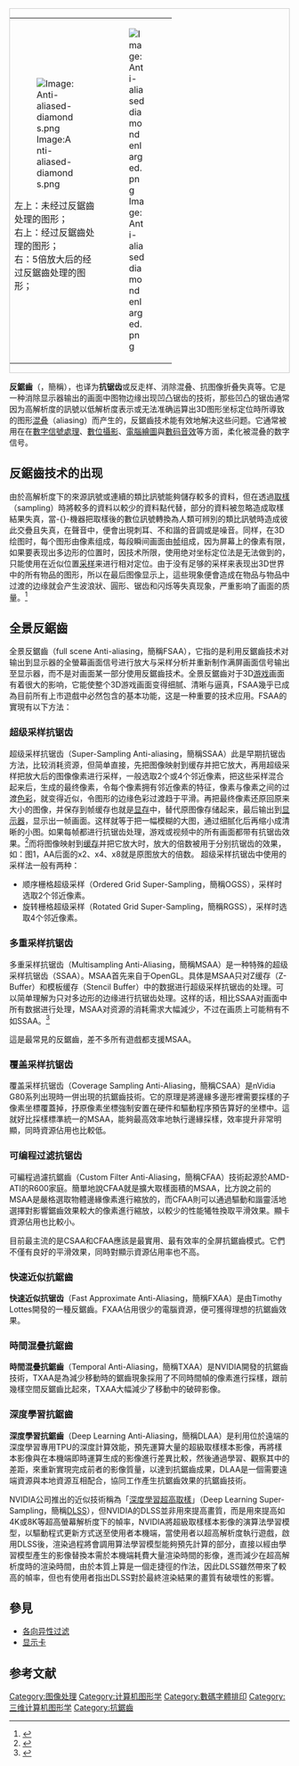 {{refimprove|time=2018-04-22T02:53:51+00:00}}
{{Expert|time=2011-08-08}}
{{noteTA
|G1 = IT
|1 = zh-cn:全屏; zh-tw:全景;
}}
<div class="floatright" style="border: 1px solid #ccc;">
{|
|valign="top"|<div class="thumb"><div style="width: 150px;">[[Image:Anti-aliased-diamonds.png|Image:Anti-aliased-diamonds.png]]<div class="thumbcaption">左上：未经过反鋸齒处理的图形；<br>右上：经过反鋸齒处理的图形；<br>右：5倍放大后的经过反鋸齒处理的图形；</div></div></div>
|rowspan="2"|<div class="thumb" style="margin-bottom: 0;"><div style="width:109px;">[[Image:Anti-aliased_diamond_enlarged.png|Image:Anti-aliased diamond enlarged.png]]</div>
|-
|valign="bottom"|<div style="font-size:94%; padding:.3em 0 .1em;"></div>
|}
</div>

'''反鋸齒'''（{{lang-en|'''anti-aliasing'''}}，簡稱'''{{lang|en|AA}}'''），也译为'''抗锯齿'''或反走样、消除混叠、抗图像折叠失真等。它是一种消除显示器输出的画面中图物边缘出现凹凸锯齿的技術，那些凹凸的锯齿通常因为高解析度的訊號以低解析度表示或无法准确运算出3D图形坐标定位時所導致的图形[[混叠|混叠]]（aliasing）而产生的，反鋸齒技术能有效地解决这些问题。它通常被用在在[[數字信號處理|數字信號處理]]、[[數位攝影|數位攝影]]、[[電腦繪圖|電腦繪圖]]與[[數码音效|數码音效]]等方面，柔化被混叠的数字信号。

==反鋸齒技术的出现==
由於高解析度下的來源訊號或連續的類比訊號能夠儲存較多的資料，但在透過[[取樣|取樣]]（sampling）時將較多的資料以較少的資料點代替，部分的資料被忽略造成取樣結果失真，當-{}-機器把取樣後的數位訊號轉換為人類可辨別的類比訊號時造成彼此交疊且失真，在聲音中，便會出現刺耳、不和諧的音調或是噪音。同样，在3D绘图时，每个图形由像素组成，每段瞬间画面由[[帧|帧]]组成，因为屏幕上的像素有限，如果要表现出多边形的位置时，因技术所限，使用绝对坐标定位法是无法做到的，只能使用在近似位置[[采样|采样]]来进行相对定位。由于没有足够的采样来表现出3D世界中的所有物品的图形，所以在最后图像显示上，這些現象便會造成在物品与物品中过渡的边缘就会产生波浪狀、圓形、锯齿和闪烁等失真现象，严重影响了画面的质量。<ref>{{cite web|url=http://www.yesky.com/411/65411.shtml|title=透析超级采样抗锯齿|publisher=yesky.com|accessdate=2010-02-28|archive-url=https://web.archive.org/web/20160305012458/http://www.yesky.com/411/65411.shtml|archive-date=2016-03-05|dead-url=yes}}</ref>

== 全景反鋸齒 ==
全景反鋸齒（full scene Anti-aliasing，簡稱FSAA），它指的是利用反鋸齒技术对输出到显示器的全螢幕画面信号进行放大与采样分析并重新制作满屏画面信号输出至显示器，而不是对画面某一部分使用反鋸齒技术。全景反鋸齒对于3D[[游戏|游戏]]画面有着很大的影响，它能使整个3D游戏画面变得细腻、清晰与逼真，FSAA幾乎已成為目前所有上市遊戲中必然包含的基本功能，这是一种重要的技术应用。FSAA的實現有以下方法：

===超级采样抗锯齿===
超级采样抗锯齿（Super-Sampling Anti-aliasing，簡稱SSAA）此是早期抗锯齿方法，比较消耗资源，但简单直接，先把图像映射到缓存并把它放大，再用超级采样把放大后的图像像素进行采样，一般选取2个或4个邻近像素，把这些采样混合起来后，生成的最终像素，令每个像素拥有邻近像素的特征，像素与像素之间的过渡[[色彩|色彩]]，就变得近似，令图形的边缘色彩过渡趋于平滑。再把最终像素还原回原来大小的图像，并保存到帧缓存也就是[[显存|显存]]中，替代原图像存储起来，最后输出到[[显示器|显示器]]，显示出一帧画面。这样就等于把一幅模糊的大图，通过细腻化后再缩小成清晰的小图。如果每帧都进行抗锯齿处理，游戏或视频中的所有画面都带有抗锯齿效果。<ref>{{cite web|url=http://dev.gameres.com/Program/Visual/Other/fsaa.htm|title=FSAA簡介|publisher=dev.gameres.com|accessdate=2010-02-28|archive-date=2007-08-08|archive-url=https://web.archive.org/web/20070808122904/http://dev.gameres.com/Program/Visual/Other/fsaa.htm|dead-url=no}}</ref>而将图像映射到[[缓存|缓存]]并把它放大时，放大的倍数被用于分别抗锯齿的效果，如：图1，AA后面的x2、x4、x8就是原图放大的倍数。
超级采样抗锯齿中使用的采样法一般有两种：
*顺序栅格超级采样（Ordered Grid Super-Sampling，簡稱OGSS），采样时选取2个邻近像素。
*旋转栅格超级采样（Rotated Grid Super-Sampling，簡稱RGSS），采样时选取4个邻近像素。

===多重采样抗锯齿===
多重采样抗锯齿（Multisampling Anti-Aliasing，簡稱MSAA）是一种特殊的超级采样抗锯齿（SSAA）。MSAA首先来自于OpenGL。具体是MSAA只对Z缓存（Z-Buffer）和模板缓存（Stencil Buffer）中的数据进行超级采样抗锯齿的处理。可以简单理解为只对多边形的边缘进行抗锯齿处理。这样的话，相比SSAA对画面中所有数据进行处理，MSAA对资源的消耗需求大幅減少，不过在画质上可能稍有不如SSAA。<ref>{{cite web|url=http://digiyule.com/2010/4/45.php|title=MSAA,SSAA,CSAA,CFAA...如何正确地为您的游戏设置抗锯齿模式|publisher=digiyule.com|accessdate=2010-07-01|deadurl=yes|archiveurl=https://web.archive.org/web/20100918002909/http://digiyule.com/2010/4/45.php|archivedate=2010-09-18}}</ref>

這是最常見的反鋸齒，差不多所有遊戲都支援MSAA。

===覆盖采样抗锯齿===
覆盖采样抗锯齿（Coverage Sampling Anti-Aliasing，簡稱CSAA）是nVidia G80系列出現時一併出現的抗鋸齒技術。它的原理是將邊緣多邊形裡需要採樣的子像素坐標覆蓋掉，抒原像素坐標強制安置在硬件和驅動程序預告算好的坐標中。這就好比採樣標準統一的MSAA，能夠最高效率地執行邊緣採樣，效率提升非常明顯，同時資源佔用也比較低。

===可编程过滤抗锯齿===
可編程過濾抗鋸齒（Custom Filter Anti-Aliasing，簡稱CFAA）技術起源於AMD-ATI的R600家庭。簡單地說CFAA就是擴大取樣面積的MSAA，比方說之前的MSAA是嚴格選取物體邊緣像素進行縮放的，而CFAA則可以通過驅動和諧靈活地選擇對影響鋸齒效果較大的像素進行縮放，以較少的性能犧牲換取平滑效果。顯卡資源佔用也比較小。

目前最主流的是CSAA和CFAA應該是最實用、最有效率的全屏抗鋸齒模式。它們不僅有良好的平滑效果，同時對顯示資源佔用率也不高。

===快速近似抗鋸齒===
{{main|快速近似抗鋸齒}}
'''快速近似抗锯齿'''（Fast Approximate Anti-Aliasing，簡稱FXAA）是由Timothy Lottes開發的一種反鋸齒。FXAA佔用很少的電腦資源，便可獲得理想的抗鋸齒效果。

===時間混疊抗鋸齒===
{{main|時間混疊抗鋸齒}}
'''時間混疊抗鋸齒'''（Temporal Anti-Aliasing，簡稱TXAA）是NVIDIA開發的抗鋸齒技術，TXAA是為減少移動時的鋸齒現象採用了不同時間幀的像素進行採樣，跟前幾樣空間反鋸齒比起來，TXAA大幅減少了移動中的破碎影像。

===深度學習抗鋸齒===
{{main|深度學習抗鋸齒}}
'''深度學習抗鋸齒'''（Deep Learning Anti-Aliasing，簡稱DLAA）是利用位於遠端的深度學習專用TPU的深度計算效能，預先運算大量的超級取樣樣本影像，再將樣本影像與在本機端即時運算生成的影像進行差異比較，然後通過學習、觀察其中的差距，來重新實現完成前者的影像質量，以達到抗鋸齒成果，DLAA是一個需要遠端資源與本地資源互相配合，協同工作產生抗鋸齒效果的抗鋸齒技術。

NVIDIA公司推出的近似技術稱為「[[DLSS|深度學習超高取樣]]」（Deep Learning Super-Sampling，簡稱[[DLSS|DLSS]]），但NVIDIA的DLSS並非用來提高畫質，而是用來提高如4K或8K等超高螢幕解析度下的幀率，NVIDIA將超級取樣樣本影像的演算法學習模型，以驅動程式更新方式送至使用者本機端，當使用者以超高解析度執行遊戲，啟用DLSS後，渲染過程將會調用算法學習模型能夠預先計算的部分，直接以經由學習模型產生的影像替換本需於本機端耗費大量渲染時間的影像，進而減少在超高解析度時的渲染時間，由於本質上算是一個走捷徑的作法，因此DLSS雖然帶來了較高的幀率，但也有使用者指出DLSS對於最終渲染結果的畫質有破壞性的影響。

== 參見 ==
*[[各向异性过滤|各向异性过滤]]
*[[显示卡|显示卡]]

== 参考文献 ==
{{Reflist|2}}

[[Category:图像处理|Category:图像处理]]
[[Category:计算机图形学|Category:计算机图形学]]
[[Category:數碼字體排印|Category:數碼字體排印]]
[[Category:三维计算机图形学|Category:三维计算机图形学]]
[[Category:抗鋸齒|Category:抗鋸齒]]